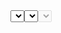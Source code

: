 

<Meta title='Data input/Select' component={Select} />

  <ThemeProvider>
    <Select {...args} />
  </ThemeProvider>
)

# Select

O componente de `Select` é utilizado para que o usuário possa selecionar uma ou mais opções da aplicação.

<Story
  name='Base'
  args={{ options: optionsSelect, placeholder: 'Selecionar', caption: 'Caption' }}
  parameters={{
    design: {
      type: 'figma',
      url: 'https://www.figma.com/file/O3bKxIcsj2rc1FNIRclJyT/Saturn-System?node-id=242%3A139'
    }
  }}
>
  {SelectControls.bind({})}
</Story>

# Error

Passando a prop de `error` para o `Select`, o usuário pode receber um feedback visível que existe algum ponto a ser alterado na option em questão.

<Canvas>
  <Story
    name='Error'
    parameters={{
      design: {
        type: 'figma',
        url: 'https://www.figma.com/file/O3bKxIcsj2rc1FNIRclJyT/Saturn-System?node-id=242%3A139'
      }
    }}
  >
    <ThemeProvider>
      <Select
        name='Error'
        label='Error'
        options={optionsSelect}
        placeholder='Selecione uma opção'
        error
        caption='Error'
      />
    </ThemeProvider>
  </Story>
</Canvas>

# Disabled

O `Select` pode receber a prop de `disabled`, que desabilita todo o seu uso.

<Canvas>
  <Story
    name='Disabled'
    parameters={{
      design: {
        type: 'figma',
        url: 'https://www.figma.com/file/O3bKxIcsj2rc1FNIRclJyT/Saturn-System?node-id=242%3A139'
      }
    }}
  >
    <ThemeProvider>
      <Select name='disabled' label='Disabled' placeholder='Selecione uma opção' disabled caption='Disabled' />
    </ThemeProvider>
  </Story>
</Canvas>

<ArgsTable of={Select} />
